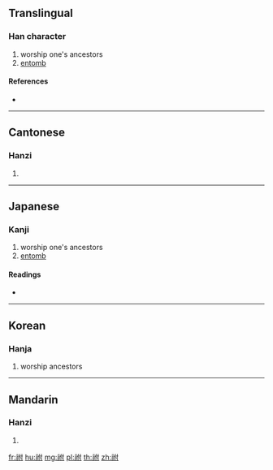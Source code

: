{{character info/new}}
==Translingual==

===Han character===
{{Han char|rn=113|rad=示|as=05|sn=10|four=34200|canj=IFODI}}

# worship one's ancestors
# [[entomb]]

====References====
* {{Han ref|kx=0841.160|dkj=24662|dj=1259.130|hdz=42394.020|uh=7954|ud=31060|bh=D2E6|bd=53990}}

----

==Cantonese==

===Hanzi===
{{yue-hanzi|jyut=|y=fu6}}

# {{defn|lang=yue|sort=示05}}

----

==Japanese==

===Kanji===
{{ja-kanji|grade=|rs=示05}}

# worship one's ancestors
# [[entomb]]

====Readings====
* {{ja-readings|on=[[ふ]] (fu), [[ぶ]] (bu)|kun=[[あわせまつる]] (awasematsuru)|nanori=}}

----

==Korean==

===Hanja===
{{ko-hanja|hangeul=부|eumhun=|rv=bu|mr=pu|y=pu}}

# worship ancestors

----

==Mandarin==

===Hanzi===
{{cmn-hanzi|pin=[[fù]] ([[fu4]]), [[jiē]] ([[jie1]])|wg=fu<sup>4</sup>, chieh<sup>1</sup>}}

# {{defn|lang=cmn|sort=示05}}

[[fr:祔]]
[[hu:祔]]
[[mg:祔]]
[[pl:祔]]
[[th:祔]]
[[zh:祔]]